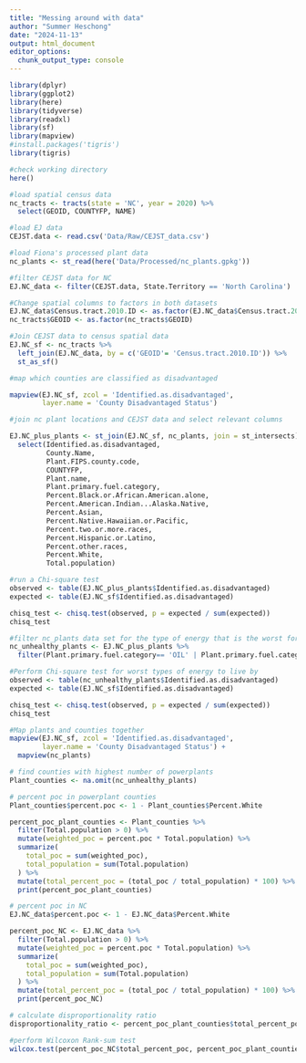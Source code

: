 ```yaml
---
title: "Messing around with data"
author: "Summer Heschong"
date: "2024-11-13"
output: html_document
editor_options: 
  chunk_output_type: console
---
```


```r
library(dplyr)
library(ggplot2)
library(here)
library(tidyverse)
library(readxl)
library(sf)
library(mapview)
#install.packages('tigris')
library(tigris)
```


```r
#check working directory
here()

#load spatial census data
nc_tracts <- tracts(state = 'NC', year = 2020) %>%
  select(GEOID, COUNTYFP, NAME)

#load EJ data
CEJST.data <- read.csv('Data/Raw/CEJST_data.csv')

#load Fiona's processed plant data
nc_plants <- st_read(here('Data/Processed/nc_plants.gpkg'))

```



```r
#filter CEJST data for NC
EJ.NC_data <- filter(CEJST.data, State.Territory == 'North Carolina')

#Change spatial columns to factors in both datasets 
EJ.NC_data$Census.tract.2010.ID <- as.factor(EJ.NC_data$Census.tract.2010.ID)
nc_tracts$GEOID <- as.factor(nc_tracts$GEOID)

#Join CEJST data to census spatial data
EJ.NC_sf <- nc_tracts %>%
  left_join(EJ.NC_data, by = c('GEOID'= 'Census.tract.2010.ID')) %>%
  st_as_sf()

```

```r
#map which counties are classified as disadvantaged

mapview(EJ.NC_sf, zcol = 'Identified.as.disadvantaged',
        layer.name = 'County Disadvantaged Status')

```

```r
#join nc plant locations and CEJST data and select relevant columns

EJ.NC_plus_plants <- st_join(EJ.NC_sf, nc_plants, join = st_intersects) %>%
  select(Identified.as.disadvantaged, 
         County.Name, 
         Plant.FIPS.county.code, 
         COUNTYFP, 
         Plant.name,
         Plant.primary.fuel.category,
         Percent.Black.or.African.American.alone,
         Percent.American.Indian...Alaska.Native,
         Percent.Asian,
         Percent.Native.Hawaiian.or.Pacific,
         Percent.two.or.more.races,
         Percent.Hispanic.or.Latino,
         Percent.other.races,
         Percent.White,
         Total.population)

``` 

```r
#run a Chi-square test
observed <- table(EJ.NC_plus_plants$Identified.as.disadvantaged)
expected <- table(EJ.NC_sf$Identified.as.disadvantaged)

chisq_test <- chisq.test(observed, p = expected / sum(expected))
chisq_test

#filter nc_plants data set for the type of energy that is the worst for human health 
nc_unhealthy_plants <- EJ.NC_plus_plants %>%
  filter(Plant.primary.fuel.category== 'OIL' | Plant.primary.fuel.category == 'GAS' | Plant.primary.fuel.category== 'COAL' | Plant.primary.fuel.category=='NUCLEAR' |Plant.primary.fuel.category=='BIOMASS')

#Perform Chi-square test for worst types of energy to live by
observed <- table(nc_unhealthy_plants$Identified.as.disadvantaged)
expected <- table(EJ.NC_sf$Identified.as.disadvantaged)

chisq_test <- chisq.test(observed, p = expected / sum(expected))
chisq_test


```



```r
#Map plants and counties together
mapview(EJ.NC_sf, zcol = 'Identified.as.disadvantaged',
        layer.name = 'County Disadvantaged Status') +
  mapview(nc_plants)

```


```r
# find counties with highest number of powerplants
Plant_counties <- na.omit(nc_unhealthy_plants)

# percent poc in powerplant counties
Plant_counties$percent.poc <- 1 - Plant_counties$Percent.White

percent_poc_plant_counties <- Plant_counties %>%
  filter(Total.population > 0) %>%
  mutate(weighted_poc = percent.poc * Total.population) %>%
  summarize(
    total_poc = sum(weighted_poc),
    total_population = sum(Total.population)
  ) %>%
  mutate(total_percent_poc = (total_poc / total_population) * 100) %>%
  print(percent_poc_plant_counties)

# percent poc in NC
EJ.NC_data$percent.poc <- 1 - EJ.NC_data$Percent.White

percent_poc_NC <- EJ.NC_data %>%
  filter(Total.population > 0) %>%
  mutate(weighted_poc = percent.poc * Total.population) %>%
  summarize(
    total_poc = sum(weighted_poc),
    total_population = sum(Total.population)
  ) %>%
  mutate(total_percent_poc = (total_poc / total_population) * 100) %>%
  print(percent_poc_NC)

# calculate disproportionality ratio
disproportionality_ratio <- percent_poc_plant_counties$total_percent_poc / percent_poc_NC$total_percent_poc

#perform Wilcoxon Rank-sum test
wilcox.test(percent_poc_NC$total_percent_poc, percent_poc_plant_counties$total_percent_poc)
```
